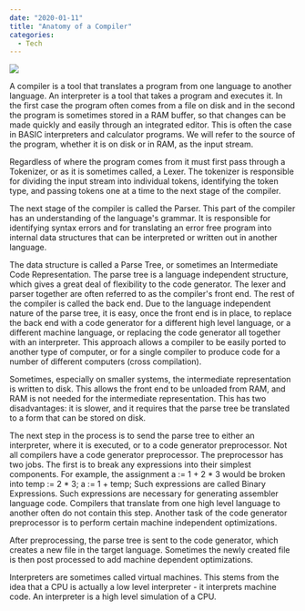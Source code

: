 ---
date: "2020-01-11"
title: "Anatomy of a Compiler"
categories:
  - Tech
---

![](./cmp.png)  

A compiler is a tool that translates a program from one language to another language. An interpreter is a tool that takes a program and executes it. In the first case the program often comes from a file on disk and in the second the program is sometimes stored in a RAM buffer, so that changes can be made quickly and easily through an integrated editor. This is often the case in BASIC interpreters and calculator programs. We will refer to the source of the program, whether it is on disk or in RAM, as the input stream.  

Regardless of where the program comes from it must first pass through a Tokenizer, or as it is sometimes called, a Lexer. The tokenizer is responsible for dividing the input stream into individual tokens, identifying the token type, and passing tokens one at a time to the next stage of the compiler.  

The next stage of the compiler is called the Parser. This part of the compiler has an understanding of the language's grammar. It is responsible for identifying syntax errors and for translating an error free program into internal data structures that can be interpreted or written out in another language.  

The data structure is called a Parse Tree, or sometimes an Intermediate Code Representation. The parse tree is a language independent structure, which gives a great deal of flexibility to the code generator. The lexer and parser together are often referred to as the compiler's front end. The rest of the compiler is called the back end. Due to the language independent nature of the parse tree, it is easy, once the front end is in place, to replace the back end with a code generator for a different high level language, or a different machine language, or replacing the code generator all together with an interpreter. This approach allows a compiler to be easily ported to another type of computer, or for a single compiler to produce code for a number of different computers (cross compilation).  

Sometimes, especially on smaller systems, the intermediate representation is written to disk. This allows the front end to be unloaded from RAM, and RAM is not needed for the intermediate representation. This has two disadvantages: it is slower, and it requires that the parse tree be translated to a form that can be stored on disk.  

The next step in the process is to send the parse tree to either an interpreter, where it is executed, or to a code generator preprocessor. Not all compilers have a code generator preprocessor. The preprocessor has two jobs. The first is to break any expressions into their simplest components. For example, the assignment a := 1 + 2 * 3 would be broken into temp := 2 * 3; a := 1 + temp; Such expressions are called Binary Expressions. Such expressions are necessary for generating assembler language code. Compilers that translate from one high level language to another often do not contain this step. Another task of the code generator preprocessor is to perform certain machine independent optimizations.  

After preprocessing, the parse tree is sent to the code generator, which creates a new file in the target language. Sometimes the newly created file is then post processed to add machine dependent optimizations.  

Interpreters are sometimes called virtual machines. This stems from the idea that a CPU is actually a low level interpreter - it interprets machine code. An interpreter is a high level simulation of a CPU.  